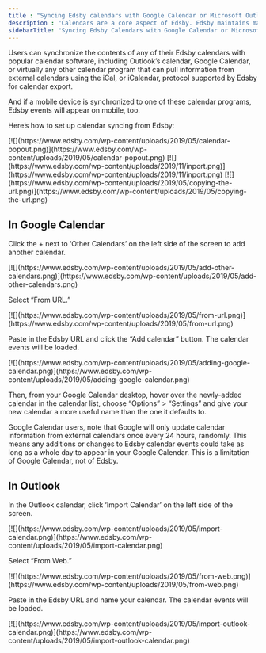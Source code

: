```yaml
---
title : "Syncing Edsby calendars with Google Calendar or Microsoft Outlook"
description : "Calendars are a core aspect of Edsby. Edsby maintains many separate calendars within each user’s account: calendars for groups, classes, school news, etc."
sidebarTitle: "Syncing Edsby Calendars with Google Calendar or Microsoft Outlook"
---
```


Users can synchronize the contents of any of their Edsby calendars with popular calendar software, including Outlook’s calendar, Google Calendar, or virtually any other calendar program that can pull information from external calendars using the iCal, or iCalendar, protocol supported by Edsby for calendar export.

And if a mobile device is synchronized to one of these calendar programs, Edsby events will appear on mobile, too.

Here’s how to set up calendar syncing from Edsby:

<Steps>
<Step title="On a desktop computer with a web browser, navigate to the specific Edsby class, group or other calendar you want to synchronize. Once you’ve found the calendar you want, in the calendar pane at the the top right of the screen, click the “Open full page calendar” button.">
<Frame>
[![](https://www.edsby.com/wp-content/uploads/2019/05/calendar-popout.png)](https://www.edsby.com/wp-content/uploads/2019/05/calendar-popout.png)
</Frame>
</Step>

<Step title="In the full page calendar view, click the Sync button">
<Frame>
[![](https://www.edsby.com/wp-content/uploads/2019/11/inport.png)](https://www.edsby.com/wp-content/uploads/2019/11/inport.png)
</Frame>
</Step>


<Step title="Edsby will generate a URL for your selected calendar in a pop-up window. Copy and paste the URL to your computer’s clipboard.">
<Frame>
[![](https://www.edsby.com/wp-content/uploads/2019/05/copying-the-url.png)](https://www.edsby.com/wp-content/uploads/2019/05/copying-the-url.png)
</Frame>
</Step>

<Step title="In your other calendar program, find its calendar import feature and paste your Edsby calendar URL, such as described below for Google Calendar and Microsoft Outlook. Repeat the process for other calendars you may want from Edsby. Note you cannot change any Edsby calendar information yourself; the synchronization is one-way only."/>
</Steps>

## In Google Calendar

Click the + next to ‘Other Calendars’ on the left side of the screen to add another calendar.

<Frame>
[![](https://www.edsby.com/wp-content/uploads/2019/05/add-other-calendars.png)](https://www.edsby.com/wp-content/uploads/2019/05/add-other-calendars.png)
</Frame>

Select “From URL.”

<Frame>
[![](https://www.edsby.com/wp-content/uploads/2019/05/from-url.png)](https://www.edsby.com/wp-content/uploads/2019/05/from-url.png)
</Frame>

Paste in the Edsby URL and click the “Add calendar” button. The calendar events will be loaded.

<Frame>
[![](https://www.edsby.com/wp-content/uploads/2019/05/adding-google-calendar.png)](https://www.edsby.com/wp-content/uploads/2019/05/adding-google-calendar.png)
</Frame>

Then, from your Google Calendar desktop, hover over the newly-added calendar in the calendar list, choose “Options” > “Settings” and give your new calendar a more useful name than the one it defaults to.

Google Calendar users, note that Google will only update calendar information from external calendars once every 24 hours, randomly. This means any additions or changes to Edsby calendar events could take as long as a whole day to appear in your Google Calendar. This is a limitation of Google Calendar, not of Edsby.

## In Outlook

In the Outlook calendar, click ‘Import Calendar’ on the left side of the screen.

<Frame>
[![](https://www.edsby.com/wp-content/uploads/2019/05/import-calendar.png)](https://www.edsby.com/wp-content/uploads/2019/05/import-calendar.png)
</Frame>

Select “From Web.”

<Frame>
[![](https://www.edsby.com/wp-content/uploads/2019/05/from-web.png)](https://www.edsby.com/wp-content/uploads/2019/05/from-web.png)
</Frame>

Paste in the Edsby URL and name your calendar. The calendar events will be loaded.

<Frame>
[![](https://www.edsby.com/wp-content/uploads/2019/05/import-outlook-calendar.png)](https://www.edsby.com/wp-content/uploads/2019/05/import-outlook-calendar.png)
</Frame>
